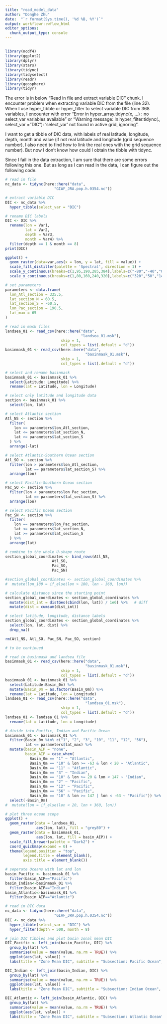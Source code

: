 ```yaml
---
title: "read_model_data"
author: "Donghe Zhu"
date:  "`r format(Sys.time(), '%d %B, %Y')`"
output: workflowr::wflow_html
editor_options:
  chunk_output_type: console
---
```


##

```r
library(ncdf4)
library(ggplot2)
library(dplyr)
library(stars)
library(tidync)
library(tidyselect)
library(readr)
library(geosphere)
library(tidyr)
```

The error is in below "Read in file and extract variable DIC" chunk. I encounter problem when extracting variable DIC from the file (line 32). When I use hyper_tibble or hyper_filter to select variable DIC from 368 variables, I encounter with error "Error in hyper_array.tidync(x, ...) : no select_var variables available" or "Warning message: In hyper_filter.tidync(., select_var = "DIC"): 'select_var' not found in active grid, ignoring". 

I want to get a tibble of DIC data, with labels of real latitude, longitude, depth, month and value (if not real latitude and longitude (grid sequence number), I also need to find how to link the real ones with the grid sequence number). But now I don't know how could I obtain the tibble with tidync.

Since I fail in the data extraction, I am sure that there are some errors following this one. But as long as I can read in the data, I can figure out the following code. 
```r
# read in file
nc_data <- tidync(here::here("data",
                      "GIAF_JRA.pop.h.0354.nc"))

# extract variable DIC
DIC <- nc_data %>%
  hyper_tibble(select_var = "DIC")

# rename DIC labels
DIC <- DIC %>%
  rename(lon = Var1,
         lat = Var2,
         depth = Var3,
         month = Var4) %>%
  filter(depth == 1 & month == 8)
print(DIC)
```

```r
ggplot() +
  geom_raster(data=var,aes(x = lon, y = lat, fill = value)) +
  scale_fill_distiller(palette = 'Spectral', direction = 1) +
  scale_y_continuous(breaks=c(1,95,190,285,384),labels=c("-80","-40","0","40","80")) +
  scale_x_continuous(breaks=c(1,80,160,240,320),labels=c("320","50","140","230","320"))
```

```r
# set parameters
parameters <- data.frame(
  lon_Atl_section = 335.5,
  lat_section_N = 60.5,
  lat_section_S = -60.5,
  lon_Pac_section = 190.5,
  lat_max = 65
)

# read in mask files
landsea_01 <- read_csv(here::here("data",
                                  "landsea_01.msk"),
                         skip = 1,
                         col_types = list(.default = "d"))
basinmask_01 <- read_csv(here::here("data",
                                    "basinmask_01.msk"),
                         skip = 1,
                         col_types = list(.default = "d"))

# select and rename basinmask
basinmask_01 <- basinmask_01 %>% 
  select(Latitude: Longitude) %>%
  rename(lat = Latitude, lon = Longitude)

# select only latitude and longitude data
section <- basinmask_01 %>%
  select(lon, lat)

# select Atlantic section
Atl_NS <- section %>%
  filter(
    lon == parameters$lon_Atl_section,
    lat <= parameters$lat_section_N,
    lat >= parameters$lat_section_S
  ) %>%
  arrange(-lat)

# select Atlantic-Southern Ocean section
Atl_SO <- section %>%
  filter(lon > parameters$lon_Atl_section,
         lat == parameters$lat_section_S) %>%
  arrange(lon)

# select Pacific-Southern Ocean section
Pac_SO <- section %>%
  filter(lon < parameters$lon_Pac_section,
         lat == parameters$lat_section_S) %>%
  arrange(lon)

# select Pacific Ocean section
Pac_SN <- section %>%
  filter(
    lon == parameters$lon_Pac_section,
    lat <= parameters$lat_section_N,
    lat >= parameters$lat_section_S
  ) %>%
  arrange(lat)

# combine to the whole U-shape route
section_global_coordinates <- bind_rows(Atl_NS,
                     Atl_SO,
                     Pac_SO,
                     Pac_SN)

#section_global_coordinates <- section_global_coordinates %>%
#  mutate(lon_180 = if_else(lon > 180, lon - 360, lon))

# calculate distance since the starting point
section_global_coordinates <- section_global_coordinates %>%
  mutate(dist_int = distGeo(cbind(lon, lat)) / 1e6) %>%   # diff
  mutate(dist = cumsum(dist_int))

# select latitude, longitude, distance labels
section_global_coordinates <- section_global_coordinates %>%
  select(lon, lat, dist) %>% 
  drop_na()

rm(Atl_NS, Atl_SO, Pac_SN, Pac_SO, section)

# to be continued

```

```r
# read in basinmask and landsea file
basinmask_01 <- read_csv(here::here("data",
                                    "basinmask_01.msk"),
                         skip = 1,
                         col_types = list(.default = "d"))
basinmask_01 <- basinmask_01 %>% 
  select(Latitude:Basin_0m) %>% 
  mutate(Basin_0m = as.factor(Basin_0m)) %>% 
  rename(lat = Latitude, lon = Longitude)
landsea_01 <- read_csv(here::here("data",
                                    "landsea_01.msk"),
                         skip = 1,
                         col_types = list(.default = "d"))
landsea_01 <- landsea_01 %>% 
  rename(lat = Latitude, lon = Longitude)

# divide into Pacific, Indian and Pacific Ocean
basinmask_01 <- basinmask_01 %>% 
  filter(Basin_0m %in% c("1", "2", "3", "10", "11", "12", "56"),
         lat <= parameters$lat_max) %>% 
  mutate(basin_AIP = "none",
         basin_AIP = case_when(
           Basin_0m == "1" ~ "Atlantic",
           Basin_0m == "10" & lon >= -63 & lon < 20 ~ "Atlantic",
           Basin_0m == "11" ~ "Atlantic",
           Basin_0m == "3" ~ "Indian",
           Basin_0m == "10" & lon >= 20 & lon < 147 ~ "Indian",
           Basin_0m == "2" ~ "Pacific",
           Basin_0m == "12" ~ "Pacific",
           Basin_0m == "56" ~ "Pacific",
           Basin_0m == "10" & lon >= 147 | lon < -63 ~ "Pacific")) %>% 
  select(-Basin_0m) 
#  mutate(lon = if_else(lon < 20, lon + 360, lon))

# plot three ocean scope
ggplot() +
  geom_raster(data = landsea_01,
              aes(lon, lat), fill = "grey80") +
  geom_raster(data = basinmask_01,
              aes(lon, lat, fill = basin_AIP)) +
  scale_fill_brewer(palette = "Dark2") +
  coord_quickmap(expand = 0) +
  theme(legend.position = "top",
        legend.title = element_blank(),
        axis.title = element_blank())

# seperate Oceans with lat and lon
basin_Pacific <- basinmask_01 %>%
  filter(basin_AIP=="Pacific") 
basin_Indian<-basinmask_01 %>%
  filter(basin_AIP=="Indian") 
basin_Atlantic<-basinmask_01 %>%
  filter(basin_AIP=="Atlantic")

# read in DIC data
nc_data <- tidync(here::here("data",
                      "GIAF_JRA.pop.h.0354.nc"))
DIC <- nc_data %>%
  hyper_tibble(select_var = "DIC") %>%
  hyper_filter(depth = 500, month = 8)

# join DIC tibbles and plot basin zonal mean DIC
DIC_Pacific <- left_join(basin_Pacific, DIC) %>%
  group_by(lat) %>%
  summarise(value = mean(value, na.rm = TRUE)) %>%
  ggplot(aes(lat, value)) +
  labs(title = "Zone Mean DIC", subtitle = "Subsection: Pacific Ocean", x = "Latitude", y = expression(paste("DIC (gC m"^-2, "s"^-1, ")")))

DIC_Indian <- left_join(basin_Indian, DIC) %>%
  group_by(lat) %>%
  summarise(value = mean(value, na.rm = TRUE)) %>%
  ggplot(aes(lat, value)) +
  labs(title = "Zone Mean DIC", subtitle = "Subsection: Indian Ocean", x = "Latitude", y = expression(paste("DIC (gC m"^-2, "s"^-1, ")")))

DIC_Atlantic <- left_join(basin_Atlantic, DIC) %>%
  group_by(lat) %>%
  summarise(value = mean(value, na.rm = TRUE)) %>%
  ggplot(aes(lat, value)) +
  labs(title = "Zone Mean DIC", subtitle = "Subsection: Atlantic Ocean", x = "Latitude", y = expression(paste("DIC (gC m"^-2, "s"^-1, ")")))
```

